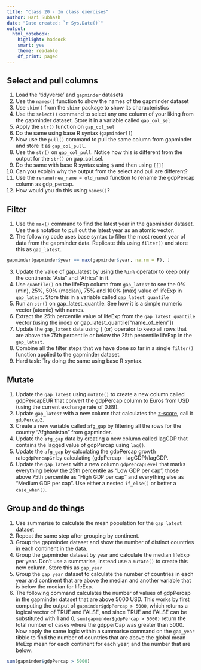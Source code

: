 ```yaml
---
title: "Class 20 - In class exercises"
author: Hari Subhash
date: "Date created: `r Sys.Date()`"
output:
  html_notebook:
    highlight: haddock
    smart: yes
    theme: readable
    df_print: paged
---
```


## Select and pull columns

1. Load the 'tidyverse' and `gapminder` datasets
2. Use the `names()` function to show the names of the gapminder dataset
3. Use `skim()` from the `skimr` package to show its characteristics
4. Use the `select()` command to select any one column of your liking from the gapminder dataset. Store it in a variable called `gap_col_sel`
5. Apply the `str()` function on `gap_col_sel`
6. Do the same using base R syntax (`gapminder[]`)
7. Now use the `pull()` command to pull the same column from gapminder and store it as `gap_col_pull`.
8. Use the `str()` on `gap_col_pull`. Notice how this is different from the output for the `str()` on gap_col_sel. 
9. Do the same with base R syntax using `$` and then using `[[]]`
10. Can you explain why the output from the select and pull are different?
11. Use the `rename(new_name = old_name)` function to rename the gdpPercap column as gdp_percap.
12. How would you do this using `names()`?

## Filter
1. Use the `max()` command to find the latest year in the gapminder dataset. Use the `$` notation to pull out the latest year as an atomic vector.
2. The following code uses base syntax to filter the most recent year of data from the gapminder data. Replicate this using `filter()` and store this as `gap_latest`.
```r
gapminder[gapminder$year == max(gapminder$year, na.rm = F), ]
```
3. Update the value of gap_latest by using the `%in%` operator to keep only the continents "Asia" and "Africa" in it. 
4. Use `quantile()` on the lifeExp column from `gap_latest` to see the 0% (min), 25%, 50% (median), 75% and 100% (max) value of lifeExp in `gap_latest`. Store this in a variable called `gap_latest_quantile`
5. Run an `str()` on gap_latest_quantile. See how it is a simple numeric vector (atomic) with names.
6. Extract the 25th percentile value of lifeExp from the `gap_latest_quantile` vector (using the index or gap_latest_quantile["name_of_elem"])
7. Update the  `gap_latest` data using `|` (or) operator to keep all rows that are above the 75th percentile or below the 25th percentile lifeExp in the `gap_latest`.
8. Combine all the filter steps that we have done so far in a single `filter()` function applied to the gapminder dataset.
9. Hard task: Try doing the same using base R syntax.

## Mutate
1. Update the `gap_latest` using `mutate()` to create a new column called gdpPercapEUR that convert the gdpPercap column to Euros from USD (using the current exchange rate of 0.89).
2. Update  `gap_latest` with a new column that calculates the [z-score](https://en.wikipedia.org/wiki/Standard_score), call it `gdpPercapZ`.
3. Create a new variable called `afg_gap` by filtering all the rows for the country "Afghanistan" from gapminder.
4. Update the `afg_gap` data by creating a new column called lagGDP that contains the lagged value of gdpPercap using `lag()`.
5. Update the `afg_gap` by calculating the gdpPercap growth rate`gdpPercapGr` by calculating (gdpPercap - lagGDP)/lagGDP.
6. Update the `gap_latest` with a new column `gdpPercapLevel` that marks everything below the 25th percentile as "Low GDP per cap", those above 75th percentile as "High GDP per cap" and everything else as "Medium GDP per cap". Use either a nested `if_else()` or better a `case_when()`.

## Group and do things
1. Use summarise to calculate the mean population for the `gap_latest` dataset
2. Repeat the same step after grouping by continent.
3. Group the gapminder dataset and show the number of distinct countries in each continent in the data.
4. Group the gapminder dataset by year and calculate the median lifeExp per year. Don't use a summarise, instead use a `mutate()` to create this new column. Store this as `gap_year`
5. Group the `gap_year` dataset to calculate the number of countries in each year and continent that are above the median and another variable that is below the median for lifeExp.
6. The following command calculates the number of values of gdpPercap in the gapminder dataset that are above 5000 USD. This works by first computing the output of `gapminder$gdpPercap > 5000`, which returns a logical vector of TRUE and FALSE, and since TRUE and FALSE can be substituted with 1 and 0, `sum(gapminder$gdpPercap > 5000)` return the total number of cases where the gdpperCap was greater than 5000. Now apply the same logic within a summarise command on the `gap_year` tibble to find the number of countries that are above the global mean lifeExp mean for each continent for each year, and the number that are below.
```r
sum(gapminder$gdpPercap > 5000)
```







